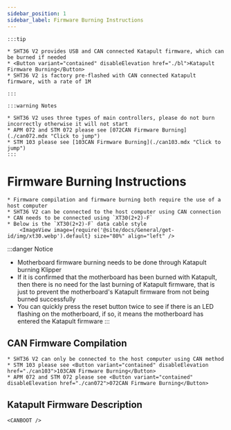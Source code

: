 ```yaml
---
sidebar_position: 1
sidebar_label: Firmware Burning Instructions
---
```







    :::tip

    * SHT36 V2 provides USB and CAN connected Katapult firmware, which can be burned if needed
    * <Button variant="contained" disableElevation href="./bl">Katapult Firmware Burning</Button>
    * SHT36 V2 is factory pre-flashed with CAN connected Katapult firmware, with a rate of 1M

    :::

    :::warning Notes

    * SHT36 V2 uses three types of main controllers, please do not burn incorrectly otherwise it will not start
    * APM 072 and STM 072 please see [072CAN Firmware Burning](./can072.mdx "Click to jump")
    * STM 103 please see [103CAN Firmware Burning](./can103.mdx "Click to jump")
    :::


# Firmware Burning Instructions

    * Firmware compilation and firmware burning both require the use of a host computer
    * SHT36 V2 can be connected to the host computer using CAN connection
    * CAN needs to be connected using `XT30(2+2)-F`
    * Below is the `XT30(2+2)-F` data cable style
        <ImageView image={require('@site/docs/General/get-id/img/xt30.webp').default} size="80%" align="left" />

:::danger Notice
* Motherboard firmware burning needs to be done through Katapult burning Klipper
* If it is confirmed that the motherboard has been burned with Katapult, then there is no need for the last burning of Katapult firmware, that is just to prevent the motherboard's Katapult firmware from not being burned successfully
* You can quickly press the reset button twice to see if there is an LED flashing on the motherboard, if so, it means the motherboard has entered the Katapult firmware
:::

## CAN Firmware Compilation

    * SHT36 V2 can only be connected to the host computer using CAN method
    * STM 103 please see <Button variant="contained" disableElevation href="./can103">103CAN Firmware Burning</Button>
    * APM 072 and STM 072 please see <Button variant="contained" disableElevation href="./can072">072CAN Firmware Burning</Button>

## Katapult Firmware Description
    
    <CANBOOT />